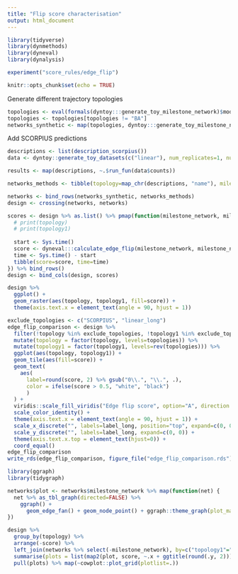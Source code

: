 ```yaml
---
title: "Flip score characterisation"
output: html_document
---
```


```r
library(tidyverse)
library(dynmethods)
library(dyneval)
library(dynalysis)

experiment("score_rules/edge_flip")

knitr::opts_chunk$set(echo = TRUE)
```

Generate different trajectory topologies
```r
topologies <- eval(formals(dyntoy:::generate_toy_milestone_network)$model)
topologies <- topologies[topologies != "BA"]
networks_synthetic <- map(topologies, dyntoy:::generate_toy_milestone_network) %>% tibble(milestone_network = ., topology = topologies)
```

Add SCORPIUS predictions
```r
descriptions <- list(description_scorpius())
data <- dyntoy::generate_toy_datasets(c("linear"), num_replicates=1, num_cells=30, num_genes=10) %>% dynutils::extract_row_to_list(1)

results <- map(descriptions, ~.$run_fun(data$counts))

networks_methods <- tibble(topology=map_chr(descriptions, "name"), milestone_network=map(results, "milestone_network"))
```

```r
networks <- bind_rows(networks_synthetic, networks_methods)
design <- crossing(networks, networks)
```

```r
scores <- design %>% as.list() %>% pmap(function(milestone_network, milestone_network1, topology, topology1, ...) {
  # print(topology)
  # print(topology1)
  
  start <- Sys.time()
  score <- dyneval:::calculate_edge_flip(milestone_network, milestone_network1)
  time <- Sys.time() - start
  tibble(score=score, time=time)
}) %>% bind_rows()
design <- bind_cols(design, scores)

design %>% 
  ggplot() + 
  geom_raster(aes(topology, topology1, fill=score)) + 
  theme(axis.text.x = element_text(angle = 90, hjust = 1))
```

```r
exclude_topologies <- c("SCORPIUS", "linear_long")
edge_flip_comparison <- design %>% 
  filter(!topology %in% exclude_topologies, !topology1 %in% exclude_topologies) %>% 
  mutate(topology = factor(topology, levels=topologies)) %>% 
  mutate(topology1 = factor(topology1, levels=rev(topologies))) %>% 
  ggplot(aes(topology, topology1)) + 
  geom_tile(aes(fill=score)) + 
  geom_text(
    aes(
      label=round(score, 2) %>% gsub("0\\.", "\\.", .),
      color = ifelse(score > 0.5, "white", "black")
      )
  ) +
  viridis::scale_fill_viridis("Edge flip score", option="A", direction = -1) +
  scale_color_identity() +
  theme(axis.text.x = element_text(angle = 90, hjust = 1)) +
  scale_x_discrete("", labels=label_long, position="top", expand=c(0, 0)) +
  scale_y_discrete("", labels=label_long, expand=c(0, 0)) +
  theme(axis.text.x.top = element_text(hjust=0)) +
  coord_equal()
edge_flip_comparison
write_rds(edge_flip_comparison, figure_file("edge_flip_comparison.rds"))
```

```r
library(ggraph)
library(tidygraph)

networks$plot <- networks$milestone_network %>% map(function(net) {
  net %>% as_tbl_graph(directed=FALSE) %>%
    ggraph() +
      geom_edge_fan() + geom_node_point() + ggraph::theme_graph(plot_margin = margin(0, 0, 0, 0))
})

design %>%
  group_by(topology) %>%
  arrange(-score) %>%
  left_join(networks %>% select(-milestone_network), by=c("topology1"="topology")) %>%
  summarise(plots = list(map2(plot, score, ~.x + ggtitle(round(.y, 2))))) %>%
  pull(plots) %>% map(~cowplot::plot_grid(plotlist=.))
```

